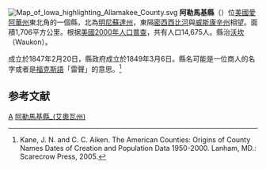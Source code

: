 {{noteTA
|T=zh-hans:阿勒马基县 (艾奥瓦州);zh-hk:阿勒馬基縣 (艾奧瓦州);zh-tw:阿勒馬基郡 (愛阿華州);
}}

[[File:Map_of_Iowa_highlighting_Allamakee_County.svg|right]]
'''阿勒馬基縣'''（{{lang-en|Allamakee County}}）位[[美國|美國]][[愛阿華州|愛阿華州]]東北角的一個縣，北為[[明尼蘇達州|明尼蘇達州]]，東隔[[密西西比河|密西西比河]]與[[威斯康辛州|威斯康辛州]]相望。面積1,706平方公里。根据[[美國2000年人口普查|美國2000年人口普查]]，共有人口14,675人。縣治[[沃坎_(艾奥瓦州)|沃坎]]（Waukon）。

成立於1847年2月20日，縣政府成立於1849年3月6日。縣名可能是一位商人的名字或者是[[福克斯語|福克斯語]]「雷聲」的意思。<ref>Kane, J. N. and C. C. Aiken. The American Counties: Origins of County Names Dates of Creation and Population Data 1950-2000. Lanham, MD.: Scarecrow Press, 2005.</ref>

== 参考文献 ==
<div class="references-small">
<references />
</div>

{{阿勒馬基縣 (艾奧瓦州)}}
{{爱荷华州}}

[[Category:艾奧瓦州行政區劃|A]]
[[Category:阿勒馬基縣_(艾奧瓦州)|]]